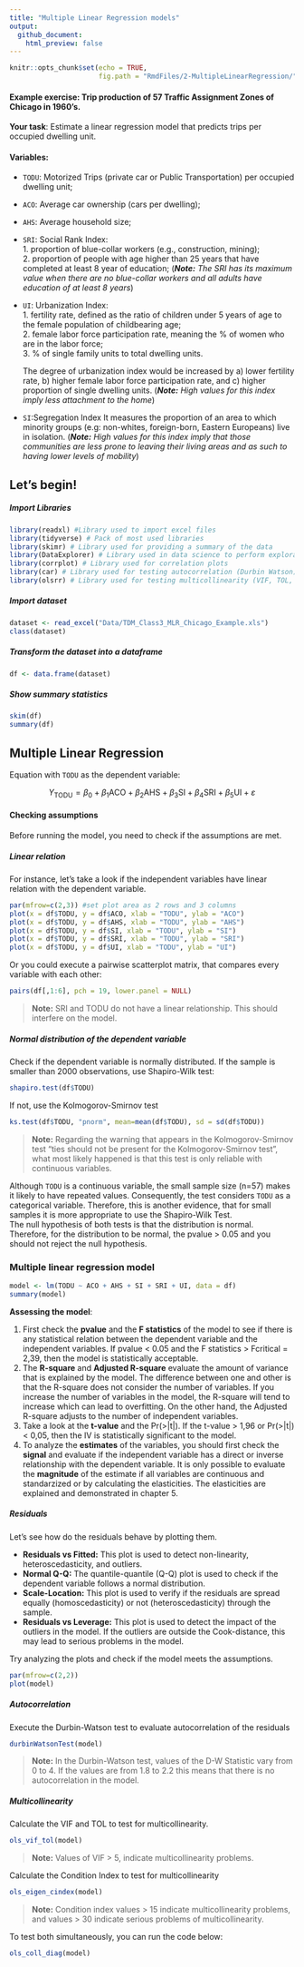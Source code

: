 ```yaml
---
title: "Multiple Linear Regression models"
output:
  github_document:
    html_preview: false
---
```


```r
knitr::opts_chunk$set(echo = TRUE,
                      fig.path = "RmdFiles/2-MultipleLinearRegression/")
```

#### Example exercise: Trip production of 57 Traffic Assignment Zones of Chicago in 1960's.

**Your task**: Estimate a linear regression model that predicts trips per occupied dwelling unit.  

#### Variables:

* `TODU`: Motorized Trips (private car or Public Transportation) per occupied dwelling unit;
* `ACO`: Average car ownership (cars per dwelling);
* `AHS`: Average household size;
* `SRI`: Social Rank Index:  
      1. proportion of blue-collar workers (e.g., construction, mining);  
      2. proportion of people with age higher than 25 years that have completed at least 8 year of education;
        (_**Note:** The SRI has its maximum value when there are no blue-collar workers and all adults have education            of at least 8 years_) 
* `UI`: Urbanization Index:  
      1. fertility rate, defined as the ratio of children under 5 years of age to  the female population of childbearing age;  
      2. female labor force participation rate, meaning the % of women who are in the labor force;  
      3. % of single family units to total dwelling units.

    The degree of urbanization index would be increased by
        a) lower fertility rate,
        b) higher female labor force participation rate, and
       c) higher proportion of single dwelling units.
      (_**Note:** High values for this index imply less attachment to the home_)

* `SI`:Segregation Index
   It measures the proportion of an area to which minority groups (e.g: non-whites, foreign-born, Eastern Europeans) live in isolation.
     (_**Note:** High values for this index imply that those communities are less prone to leaving their living areas and as such to having lower levels of mobility_)

## Let's begin!

##### Import Libraries
```r
library(readxl) #Library used to import excel files
library(tidyverse) # Pack of most used libraries
library(skimr) # Library used for providing a summary of the data
library(DataExplorer) # Library used in data science to perform exploratory data analysis
library(corrplot) # Library used for correlation plots
library(car) # Library used for testing autocorrelation (Durbin Watson)
library(olsrr) # Library used for testing multicollinearity (VIF, TOL, etc.)
```

##### Import dataset
```r
dataset <- read_excel("Data/TDM_Class3_MLR_Chicago_Example.xls")
class(dataset)
```

##### Transform the dataset into a dataframe
```r
df <- data.frame(dataset)
```

##### Show summary statistics
```r
skim(df)
summary(df)
```

## Multiple Linear Regression
Equation with `TODU` as the dependent variable:  

$$Y_{\text{TODU}} = \beta_{0} + \beta_{1}{\text{ACO}} + \beta_{2}{\text{AHS}} + \beta_{3}{\text{SI}} + \beta_{4}{\text{SRI}} +\beta_{5}{\text{UI}} + \varepsilon$$

#### Checking assumptions
Before running the model, you need to check if the assumptions are met.

##### Linear relation
For instance, let's take a look if the independent variables have linear relation with the dependent variable.

```r
par(mfrow=c(2,3)) #set plot area as 2 rows and 3 columns
plot(x = df$TODU, y = df$ACO, xlab = "TODU", ylab = "ACO")  
plot(x = df$TODU, y = df$AHS, xlab = "TODU", ylab = "AHS")  
plot(x = df$TODU, y = df$SI, xlab = "TODU", ylab = "SI")  
plot(x = df$TODU, y = df$SRI, xlab = "TODU", ylab = "SRI")  
plot(x = df$TODU, y = df$UI, xlab = "TODU", ylab = "UI")
```

Or you could execute a pairwise scatterplot matrix, that compares every variable with each other: 

```r
pairs(df[,1:6], pch = 19, lower.panel = NULL)
```

> **Note:** SRI and TODU do not have a linear relationship. This should interfere on the model. 

##### Normal distribution of the dependent variable
Check if the dependent variable is normally distributed. If the sample is smaller than 2000 observations, use Shapiro-Wilk test: 

```r
shapiro.test(df$TODU)
```

If not, use the Kolmogorov-Smirnov test

```r
ks.test(df$TODU, "pnorm", mean=mean(df$TODU), sd = sd(df$TODU))
```

> **Note:** Regarding the warning that appears in the Kolmogorov-Smirnov test "ties should not be present for the Kolmogorov-Smirnov test", what most likely happened is that this test is only reliable with continuous variables.   

Although `TODU` is a continuous variable, the small sample size (n=57) makes it likely to have repeated values. Consequently, the test considers `TODU` as a categorical variable. Therefore, this is another evidence, that for small samples it is more appropriate to use the Shapiro-Wilk Test.  
The null hypothesis of both tests is that the distribution is normal. Therefore, for the distribution to be normal, the pvalue > 0.05 and you should not reject the null hypothesis.

### Multiple linear regression model

```r
model <- lm(TODU ~ ACO + AHS + SI + SRI + UI, data = df)
summary(model)
```

**Assessing the model**:

1. First check the **pvalue** and the **F statistics** of the model to see if there is any statistical relation between the dependent variable and the independent variables. If pvalue < 0.05 and the F statistics > Fcritical = 2,39, then the model is statistically acceptable.  
2. The **R-square** and **Adjusted R-square** evaluate the amount of variance that is explained by the model. The difference between one and other is that the R-square does not consider the number of variables. If you increase the number of variables in the model, the R-square will tend to increase which can lead to overfitting. On the other hand, the Adjusted R-square adjusts to the number of independent variables.  
3. Take a look at the **t-value** and the Pr(>|t|). If the t-value > 1,96 or Pr(>|t|) < 0,05, then the IV is statistically significant to the model.   
4. To analyze the **estimates** of the variables, you should first check the **signal** and evaluate if the independent variable has a direct or inverse relationship with the dependent variable. It is only possible to evaluate the **magnitude** of the estimate if all variables are continuous and standarzized or by calculating the elasticities. The elasticities are explained and demonstrated in chapter 5. 


##### Residuals
Let's see how do the residuals behave by plotting them.  

* **Residuals vs Fitted:** This plot is used to detect non-linearity, heteroscedasticity, and outliers. 
* **Normal Q-Q:** The quantile-quantile (Q-Q) plot is used to check if the dependent variable follows a normal distribution.
* **Scale-Location:** This plot is used to verify if the residuals are spread equally (homoscedasticity) or not (heteroscedasticity) through the sample. 
* **Residuals vs Leverage:** This plot is used to detect the impact of the outliers in the model. If the outliers are outside the Cook-distance, this may lead to serious problems in the model. 

Try analyzing the plots and check if the model meets the assumptions. 
```r
par(mfrow=c(2,2))
plot(model)
```


##### Autocorrelation
Execute the Durbin-Watson test to evaluate autocorrelation of the residuals
```r
durbinWatsonTest(model)
```

> **Note:** In the Durbin-Watson test, values of the D-W Statistic vary from 0 to 4. If the values are from 1.8 to 2.2 this means that there is no autocorrelation in the model. 

##### Multicollinearity
Calculate the VIF and TOL to test for multicollinearity.

```r
ols_vif_tol(model)
```

> **Note:** Values of VIF > 5, indicate multicollinearity problems.

Calculate the Condition Index to test for multicollinearity
```r
ols_eigen_cindex(model)
```

> **Note:** Condition index values > 15 indicate multicollinearity problems, and values > 30 indicate serious problems of multicollinearity.

To test both simultaneously, you can run the code below:
```r
ols_coll_diag(model)
```